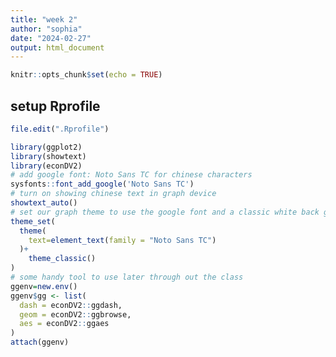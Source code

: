```yaml
---
title: "week 2"
author: "sophia"
date: "2024-02-27"
output: html_document
---
```


```r
knitr::opts_chunk$set(echo = TRUE)
```

## setup Rprofile

```r
file.edit(".Rprofile")

library(ggplot2)
library(showtext)
library(econDV2)
# add google font: Noto Sans TC for chinese characters
sysfonts::font_add_google('Noto Sans TC')
# turn on showing chinese text in graph device
showtext_auto()
# set our graph theme to use the google font and a classic white back ground
theme_set(
  theme(
    text=element_text(family = "Noto Sans TC")
  )+
    theme_classic()
)
# some handy tool to use later through out the class
ggenv=new.env()
ggenv$gg <- list(
  dash = econDV2::ggdash,
  geom = econDV2::ggbrowse,
  aes = econDV2::ggaes
)
attach(ggenv)
```
